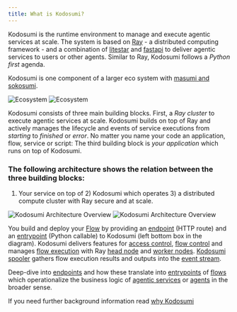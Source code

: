 ```yaml
---
title: What is Kodosumi?
---
```


Kodosumi is the runtime environment to manage and execute agentic services at scale. The system is based on [Ray](https://ray.io) - a distributed computing framework - and a combination of [litestar](https://litestar.dev/) and [fastapi](https://fastapi.tiangolo.com/) to deliver agentic services to users or other agents. Similar to Ray, Kodosumi follows a _Python first_ agenda.

Kodosumi is one component of a larger eco system with [masumi and sokosumi](https://www.masumi.network/).

<img
  className="block dark:hidden rounded-xl"
  src="/assets/ecosystem.png"
  alt="Ecosystem"
/>
<img
  className="hidden dark:block rounded-xl"
  src="/assets/ecosystem_dark.png"
  alt="Ecosystem"
/>

Kodosumi consists of three main building blocks. First, a _Ray cluster_ to execute agentic services at scale. Kodosumi builds on top of Ray and actively manages the lifecycle and events of service executions from _starting_ to _finished_ or _error_. No matter you name your code an application, flow, service or script: The third building block is _your application_ which runs on top of Kodosumi.

### The following architecture shows the relation between the three building blocks:

1. Your service on top of 2) Kodosumi which operates 3) a distributed compute cluster with Ray secure and at scale.

<img
  className="block dark:hidden rounded-xl"
  src="/assets/architecture.png"
  alt="Kodosumi Architecture Overview"
/>
<img
  className="hidden dark:block rounded-xl"
  src="/assets/architecture_dark.png"
  alt="Kodosumi Architecture Overview"
/>

You build and deploy your [Flow](./concepts.md#flow) by providing an [endpoint](./concepts.md#endpoint) (HTTP route) and an [entrypoint](./concepts.md#entrypoint) (Python callable) to Kodosumi (left bottom box in the diagram). Kodosumi delivers features for [access control](./api.md#authentication), [flow control](./api.md#flow-control) and manages [flow execution](./api.md#execution-control) with Ray [head node](./concepts.md#ray-head) and [worker nodes](./concepts.md#ray-worker). [Kodosumi spooler](./concepts.md#spooler) gathers flow execution results and outputs into the [event stream](./concepts.md#event-stream).

Deep-dive into [endpoints](./concepts.md#endpoint) and how these translate into [entrypoints](./concepts.md#entrypoint) of [flows](#flows) which operationalize the business logic of [agentic services](#agentic-service) or [agents](#agents) in the broader sense.

If you need further background information read [why Kodosumi](./why.md)
